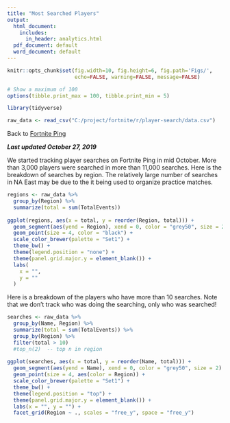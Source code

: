 ```yaml
---
title: "Most Searched Players"
output:
  html_document: 
    includes:
      in_header: analytics.html
  pdf_document: default
  word_document: default
---
```


```r
knitr::opts_chunk$set(fig.width=10, fig.height=6, fig.path='Figs/',
                      echo=FALSE, warning=FALSE, message=FALSE)

# Show a maximum of 100   
options(tibble.print_max = 100, tibble.print_min = 5)

library(tidyverse)

raw_data <- read_csv("C:/project/fortnite/r/player-search/data.csv")
```
Back to [Fortnite Ping](<https://www.fortniteping.com>) 

***Last updated October 27, 2019***

We started tracking player searches on Fortnite Ping in mid October. More than 3,000 players were searched in more than 11,000 searches. Here is the breakdown of searches by region. The relatively large number of searches in NA East may be due to the it being used to organize practice matches.   

```r

regions <- raw_data %>% 
  group_by(Region) %>% 
  summarize(total = sum(TotalEvents))
  
ggplot(regions, aes(x = total, y = reorder(Region, total))) +
  geom_segment(aes(yend = Region), xend = 0, color = "grey50", size = 2) +
  geom_point(size = 4, color = "black") +
  scale_color_brewer(palette = "Set1") +
  theme_bw() + 
  theme(legend.position = "none") + 
  theme(panel.grid.major.y = element_blank()) +
  labs(
    x = "",
    y = ""
  ) 
```

Here is a breakdown of the players who have more than 10 searches. Note that we don't track who was doing the searching, only who was searched!

```r

searches <- raw_data %>% 
  group_by(Name, Region) %>% 
  summarize(total = sum(TotalEvents)) %>%
  group_by(Region) %>%
  filter(total > 10)
  #top_n(2)  -- top n in region
  
ggplot(searches, aes(x = total, y = reorder(Name, total))) +
  geom_segment(aes(yend = Name), xend = 0, color = "grey50", size = 2) +
  geom_point(size = 4, aes(color = Region)) +
  scale_color_brewer(palette = "Set1") +
  theme_bw() + 
  theme(legend.position = "top") + 
  theme(panel.grid.major.y = element_blank()) +
  labs(x = "", y = "") +
  facet_grid(Region ~ ., scales = "free_y", space = "free_y")
```